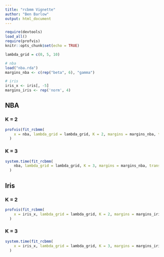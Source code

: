 ```yaml
---
title: "rcbmm Vignette"
author: "Ben Barlow"
output: html_document
---
```


```r
require(devtools)
load_all()
require(profvis)
knitr::opts_chunk$set(echo = TRUE)
```


```r
lambda_grid = c(0, 5, 10)

# nba
load("nba.rda")
margins_nba <- c(rep("beta", 6), "gamma")

# iris
iris_x <- iris[, -5]
margins_iris <- rep('norm', 4)
```

## NBA
### K = 2

```r
profvis(fit_rcbmm(
    x = nba, lambda_grid = lambda_grid, K = 2, margins = margins_nba, transform = FALSE, trace = FALSE)
  )
```

### K = 3

```r
system.time(fit_rcbmm(
    nba, lambda_grid = lambda_grid, K = 3, margins = margins_nba, transform = FALSE, trace = TRUE)
  )
```

## Iris
### K = 2

```r
profvis(fit_rcbmm(
    x = iris_x, lambda_grid = lambda_grid, K = 2, margins = margins_iris, transform = FALSE, trace = FALSE)
  )
```

### K = 3

```r
system.time(fit_rcbmm(
    x = iris_x, lambda_grid = lambda_grid, K = 3, margins = margins_iris, transform = FALSE, trace = FALSE)
  )
```
